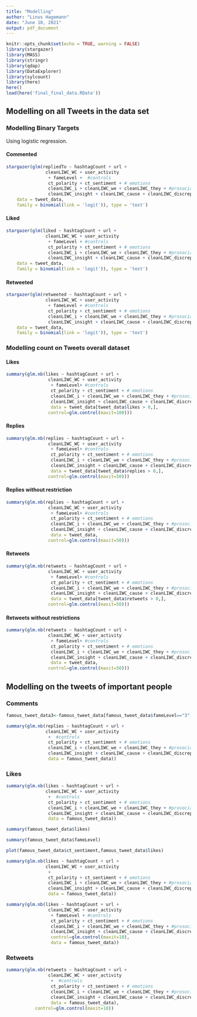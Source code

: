 ---
title: "Modelling"
author: "Linus Hagemann"
date: "June 10, 2021"
output: pdf_document
---


```{r setup, include=FALSE}
knitr::opts_chunk$set(echo = TRUE, warning = FALSE)
library(stargazer)
library(MASS)
library(stringr)
library(qdap)
library(DataExplorer)
library(sylcount)
library(here)
here()
load(here('final_final_data.RData'))
```


## Modelling on all Tweets in the data set

### Modelling Binary Targets

Using logistic regression.

#### Commented

```{r}
stargazer(glm(repliedTo ~ hashtagCount + url + 
               cleanLIWC_WC + user_activity
                + fameLevel +  #controls
                ct_polarity + ct_sentiment + # emotions
                cleanLIWC_i + cleanLIWC_we + cleanLIWC_they + #prosocial
                cleanLIWC_insight + cleanLIWC_cause + cleanLIWC_discrep + cleanLIWC_certain,
    data = tweet_data,
    family = binomial(link = 'logit')), type = 'text')
```

#### Liked

```{r}
stargazer(glm(liked ~ hashtagCount + url + 
               cleanLIWC_WC + user_activity
                + fameLevel + #controls
                ct_polarity + ct_sentiment + # emotions
                cleanLIWC_i + cleanLIWC_we + cleanLIWC_they + #prosocial
                cleanLIWC_insight + cleanLIWC_cause + cleanLIWC_discrep + cleanLIWC_certain,
    data = tweet_data,
    family = binomial(link = 'logit')), type = 'text')
```

#### Retweeted

```{r}
stargazer(glm(retweeted ~ hashtagCount + url + 
               cleanLIWC_WC + user_activity
                + fameLevel + #controls
                ct_polarity + ct_sentiment + # emotions
                cleanLIWC_i + cleanLIWC_we + cleanLIWC_they + #prosocial
                cleanLIWC_insight + cleanLIWC_cause + cleanLIWC_discrep + cleanLIWC_certain,
    data = tweet_data,
    family = binomial(link = 'logit')), type = 'text')
```

### Modelling count on Tweets overall dataset

#### Likes

```{r}
summary(glm.nb(likes ~ hashtagCount + url + 
                cleanLIWC_WC + user_activity
                 + fameLevel+ #controls
                 ct_polarity + ct_sentiment + # emotions
                 cleanLIWC_i + cleanLIWC_we + cleanLIWC_they + #prosocial
                 cleanLIWC_insight + cleanLIWC_cause + cleanLIWC_discrep + cleanLIWC_certain,
                 data = tweet_data[tweet_data$likes > 0,],
                control=glm.control(maxit=100)))
```

#### Replies

```{r}
summary(glm.nb(replies ~ hashtagCount + url + 
                cleanLIWC_WC + user_activity
                 + fameLevel+ #controls
                 ct_polarity + ct_sentiment + # emotions
                 cleanLIWC_i + cleanLIWC_we + cleanLIWC_they + #prosocial
                 cleanLIWC_insight + cleanLIWC_cause + cleanLIWC_discrep + cleanLIWC_certain,
                 data = tweet_data[tweet_data$replies > 0,],
                control=glm.control(maxit=50)))
```

#### Replies without restriction 

```{r}
summary(glm.nb(replies ~ hashtagCount + url + 
                cleanLIWC_WC + user_activity
                 + fameLevel+ #controls
                 ct_polarity + ct_sentiment + # emotions
                 cleanLIWC_i + cleanLIWC_we + cleanLIWC_they + #prosocial
                 cleanLIWC_insight + cleanLIWC_cause + cleanLIWC_discrep + cleanLIWC_certain,
                 data = tweet_data,
                control=glm.control(maxit=50)))
```

#### Retweets

```{r}
summary(glm.nb(retweets ~ hashtagCount + url + 
                cleanLIWC_WC + user_activity
                 + fameLevel+ #controls
                 ct_polarity + ct_sentiment + # emotions
                 cleanLIWC_i + cleanLIWC_we + cleanLIWC_they + #prosocial
                 cleanLIWC_insight + cleanLIWC_cause + cleanLIWC_discrep + cleanLIWC_certain,
                 data = tweet_data[tweet_data$retweets > 0,],
                control=glm.control(maxit=50)))
```

#### Retweets without restrictions

```{r}
summary(glm.nb(retweets ~ hashtagCount + url + 
                cleanLIWC_WC + user_activity
                 + fameLevel+ #controls
                 ct_polarity + ct_sentiment + # emotions
                 cleanLIWC_i + cleanLIWC_we + cleanLIWC_they + #prosocial
                 cleanLIWC_insight + cleanLIWC_cause + cleanLIWC_discrep + cleanLIWC_certain,
                 data = tweet_data,
                control=glm.control(maxit=50)))
```

## Modelling on the tweets of important people

### Comments


```{r}
famous_tweet_data3<-famous_tweet_data[famous_tweet_data$fameLevel=="3",]
```

```{r}
summary(glm.nb(replies ~ hashtagCount + url + 
               cleanLIWC_WC + user_activity
                +  #controls
                ct_polarity + ct_sentiment + # emotions
                cleanLIWC_i + cleanLIWC_we + cleanLIWC_they + #prosocial
                cleanLIWC_insight + cleanLIWC_cause + cleanLIWC_discrep + cleanLIWC_certain,
                data = famous_tweet_data))
```

### Likes

```{r}
summary(glm.nb(likes ~ hashtagCount + url + 
               cleanLIWC_WC + user_activity
                +  #controls
                ct_polarity + ct_sentiment + # emotions
                cleanLIWC_i + cleanLIWC_we + cleanLIWC_they + #prosocial
                cleanLIWC_insight + cleanLIWC_cause + cleanLIWC_discrep + cleanLIWC_certain,
                data = famous_tweet_data))
```

```{r}
summary(famous_tweet_data$likes)
```
```{r}
summary(famous_tweet_data$fameLevel)
```

```{r}
plot(famous_tweet_data$ct_sentiment,famous_tweet_data$likes)
```

```{r}
summary(glm.nb(likes ~ hashtagCount + url + 
               cleanLIWC_WC + user_activity
                + 
                ct_polarity + ct_sentiment + # emotions
                cleanLIWC_i + cleanLIWC_we + cleanLIWC_they + #prosocial
                cleanLIWC_insight + cleanLIWC_cause + cleanLIWC_discrep + cleanLIWC_certain,
                data = famous_tweet_data))
```

```{r}
summary(glm.nb(likes ~ hashtagCount + url + 
                cleanLIWC_WC + user_activity
                 + fameLevel + #controls
                 ct_polarity + ct_sentiment + # emotions
                 cleanLIWC_i + cleanLIWC_we + cleanLIWC_they + #prosocial
                 cleanLIWC_insight + cleanLIWC_cause + cleanLIWC_discrep + cleanLIWC_certain,
                 control=glm.control(maxit=10),
                 data = famous_tweet_data))
```

### Retweets

```{r}
summary(glm.nb(retweets ~ hashtagCount + url + 
                cleanLIWC_WC + user_activity
                 +  #controls
                 ct_polarity + ct_sentiment + # emotions
                 cleanLIWC_i + cleanLIWC_we + cleanLIWC_they + #prosocial
                 cleanLIWC_insight + cleanLIWC_cause + cleanLIWC_discrep + cleanLIWC_certain,
                 data = famous_tweet_data),
           control=glm.control(maxit=10))
```
